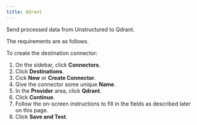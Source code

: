 ```yaml
---
title: Qdrant 
---
```


Send processed data from Unstructured to Qdrant.

The requirements are as follows.


<QdrantPrerequisites />

To create the destination connector:

1. On the sidebar, click **Connectors**.
2. Click **Destinations**.
3. Cick **New** or **Create Connector**.
4. Give the connector some unique **Name**.
5. In the **Provider** area, click **Qdrant**.
6. Click **Continue**. 
7. Follow the on-screen instructions to fill in the fields as described later on this page.
8. Click **Save and Test**.


<QdrantFields />